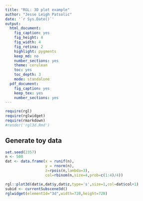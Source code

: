 ```yaml
---
title: "RGL: 3D plot example"
author: "Jesse Leigh Patsolic"
date: '`r Sys.Date()`'
output:
  html_document:
    fig_caption: yes
    fig_height: 4
    fig_width: 4
    fig_retina: 2
    highlight: pygments
    keep_md: no
    number_sections: yes
    theme: cerulean
    toc: yes
    toc_depth: 3
    mode: standalone
  pdf_document:
    fig_caption: yes
    keep_tex: yes
    number_sections: yes
---
```


```r
require(rgl)
require(rglwidget)
require(rmarkdown)
#render('rgl3d.Rmd')
```

## Generate toy data
```r
set.seed(2357)
n <- 500
dat <- data.frame(x = runif(n), 
                  y = rnorm(n),
                  z=rpois(n,lambda=3),
                  col=rbinom(n,size=4,prob=c(1:4)/4))
```

```r
rgl::plot3d(dat$x,dat$y,dat$z,type='s',size=1,col=dat$col+1)
subid <- currentSubscene3d()
rglwidget(elementId="3d",width=720,height=720)
```

